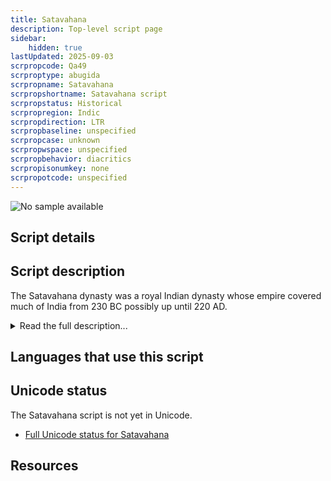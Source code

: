 ```yaml
---
title: Satavahana
description: Top-level script page
sidebar:
    hidden: true
lastUpdated: 2025-09-03
scrpropcode: Qa49
scrproptype: abugida
scrpropname: Satavahana
scrpropshortname: Satavahana script
scrpropstatus: Historical
scrpropregion: Indic
scrpropdirection: LTR
scrpropbaseline: unspecified
scrpropcase: unknown
scrpropwspace: unspecified
scrpropbehavior: diacritics
scrpropisonumkey: none
scrpropotcode: unspecified
---
```



![No sample available](../images/nosample.png)



## Script details

<ScriptDetails />

## Script description

The Satavahana dynasty was a royal Indian dynasty whose empire covered much of India from 230 BC possibly up until 220 AD.

<details>
<summary>Read the full description...</summary>Satavahana rulers encouraged the use of the Prakrit language, although Sanskrit and Telegu were also used. They wrote in a Brahmic script about which little is known. The script appears to be closely related to [Brahmi](/scrlang/scripts/brah) and there are conflicting reports as to whether they are simply variations of the same script.

_This script is not currently recognized by the [ISO 15924 standard](http://www.unicode.org/iso15924/), but is included in ScriptSource for research purposes. If you have any information on this script, please add the information to this site. Your contributions can be a great help in refining and expanding the ISO 15924 standard. The [Script Encoding Initiative](http://www.linguistics.berkeley.edu/sei/) is working to support the inclusion of this script in the standard, and contributions here will support their efforts._
</details>

## Languages that use this script

<WsList script='Qa49' wsMax='5' />

## Unicode status

The Satavahana script is not yet in Unicode.

- [Full Unicode status for Satavahana](/scrlang/unicode/qa49-unicode)



## Resources

<ScriptResources detailSummary='seemore' />

